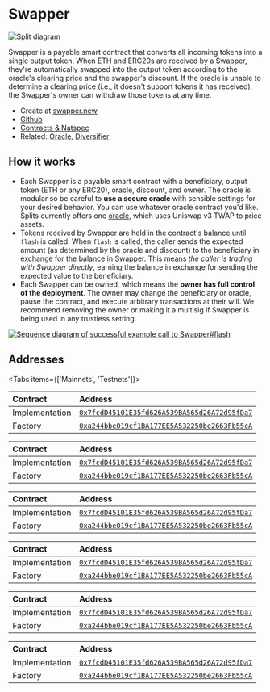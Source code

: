 
# Swapper

![Split diagram](./img/swapper_diagram.png)

Swapper is a payable smart contract that converts all incoming tokens into a
single output token. When ETH and ERC20s are received by a Swapper, they're
automatically swapped into the output token according to the oracle's clearing
price and the swapper's discount. If the oracle is unable to determine a
clearing price (i.e., it doesn't support tokens it has received), the Swapper's
owner can withdraw those tokens at any time.

- Create at [swapper.new](https://app.splits.org/new/swapper/)
- [Github](https://github.com/0xSplits/splits-swapper)
- [Contracts & Natspec](https://github.com/0xSplits/splits-swapper/tree/main/src)
- Related: [Oracle](/core/oracle), [Diversifier](/templates/diversifier)

## How it works

- Each Swapper is a payable smart contract with a beneficiary, output token (ETH
  or any ERC20), oracle, discount, and owner. The oracle is modular so be
  careful to **use a secure oracle** with sensible settings for your desired
  behavior. You can use whatever oracle contract you'd like. Splits currently
  offers one [oracle](/core/oracle), which uses Uniswap v3 TWAP to price assets.
- Tokens received by Swapper are held in the contract's balance until `flash` is
  called. When `flash` is called, the caller sends the expected amount (as
  determined by the oracle and discount) to the beneficiary in exchange for the
  balance in Swapper. This means _the caller is trading with Swapper directly_,
  earning the balance in exchange for sending the expected value to the
  beneficiary.
- Each Swapper can be owned, which means the **owner has full control of the
  deployment**. The owner may change the beneficiary or oracle, pause the
  contract, and execute arbitrary transactions at their will. We recommend
  removing the owner or making it a multisig if Swapper is being used in any
  trustless setting.

[![Sequence diagram of successful example call to Swapper#flash](https://mermaid.ink/svg/pako:eNqNlMtu2zAQRX-FYGGoRW3UiB3b0CKApVpAFkGQJuim6mIsjRIiFKmSo7RG4H8vKcGxZalBN3pwztyZy9crz3SOPOSj0WuqGBNKUMiaT8YCesISg5AFW7AYjE9Hv4MRsJVogze8CRZaUQKlkDuf5yF5SGyT8Q_FWmrjwx8W0fJiNe0AlRElmN2RSWbJPFkMMZE2OZp31SxmWuUdvcVms4yWw9S54nS-XF12WchIvAAJrf4DJjQkOtXXl9E8iQehc735bLaK10FL7v3LPfajUapSZfFXjSrDrwIeDZSeaLkHA05kcnX1-f43VBWaa0XoENImbFY3kWCfWrZHnKSFrOiBPnxrIJMYskeku1oTrktdK7It1wYdNnlTgdP4QccRA939YGRA2QIN8_uNkX5G9dF-Yj97XQxk23aosReDlFvInv9l81jfV918iy-mzP0a_YLsC6tg55PPynZm6eivZyxChYXI_IJ2LDVuHvRJuO9rMuCLNIHs5L3TVrv6IeNjXqIpQeTuaDfHM-XNsU25a5n76U2520yOg5r0_U5lPCRT45jXVQ502Fc8LEBaN4q5cCVu2ruiuTL2fwHX4Vpz?type=png)](https://mermaid.live/edit#pako:eNqNlMtu2zAQRX-FYGGoRW3UiB3b0CKApVpAFkGQJuim6mIsjRIiFKmSo7RG4H8vKcGxZalBN3pwztyZy9crz3SOPOSj0WuqGBNKUMiaT8YCesISg5AFW7AYjE9Hv4MRsJVogze8CRZaUQKlkDuf5yF5SGyT8Q_FWmrjwx8W0fJiNe0AlRElmN2RSWbJPFkMMZE2OZp31SxmWuUdvcVms4yWw9S54nS-XF12WchIvAAJrf4DJjQkOtXXl9E8iQehc735bLaK10FL7v3LPfajUapSZfFXjSrDrwIeDZSeaLkHA05kcnX1-f43VBWaa0XoENImbFY3kWCfWrZHnKSFrOiBPnxrIJMYskeku1oTrktdK7It1wYdNnlTgdP4QccRA939YGRA2QIN8_uNkX5G9dF-Yj97XQxk23aosReDlFvInv9l81jfV918iy-mzP0a_YLsC6tg55PPynZm6eivZyxChYXI_IJ2LDVuHvRJuO9rMuCLNIHs5L3TVrv6IeNjXqIpQeTuaDfHM-XNsU25a5n76U2520yOg5r0_U5lPCRT45jXVQ502Fc8LEBaN4q5cCVu2ruiuTL2fwHX4Vpz)

## Addresses

<Tabs items={['Mainnets', 'Testnets']}>

<Tab>

<Toggle title="Ethereum – 1">

| Contract       | Address                                                                                                                      |
| :------------- | :--------------------------------------------------------------------------------------------------------------------------- |
| Implementation | [`0x7fcdD45101E35fd626A539BA565d26A72d95fDa7`](https://etherscan.io/address/0x7fcdD45101E35fd626A539BA565d26A72d95fDa7#code) |
| Factory        | [`0xa244bbe019cf1BA177EE5A532250be2663Fb55cA`](https://etherscan.io/address/0xa244bbe019cf1BA177EE5A532250be2663Fb55cA#code) |

</Toggle>

<Toggle title="Base – 8453">

| Contract       | Address                                                                                                                      |
| :------------- | :--------------------------------------------------------------------------------------------------------------------------- |
| Implementation | [`0x7fcdD45101E35fd626A539BA565d26A72d95fDa7`](https://basescan.org/address/0x7fcdD45101E35fd626A539BA565d26A72d95fDa7#code) |
| Factory        | [`0xa244bbe019cf1BA177EE5A532250be2663Fb55cA`](https://basescan.org/address/0xa244bbe019cf1BA177EE5A532250be2663Fb55cA#code) |

</Toggle>

<Toggle title="Optimism – 10">

| Contract       | Address                                                                                                                                 |
| :------------- | :-------------------------------------------------------------------------------------------------------------------------------------- |
| Implementation | [`0x7fcdD45101E35fd626A539BA565d26A72d95fDa7`](https://optimistic.etherscan.io/address/0x7fcdD45101E35fd626A539BA565d26A72d95fDa7#code) |
| Factory        | [`0xa244bbe019cf1BA177EE5A532250be2663Fb55cA`](https://optimistic.etherscan.io/address/0xa244bbe019cf1BA177EE5A532250be2663Fb55cA#code) |

</Toggle>

<Toggle title="Polygon – 137">

| Contract       | Address                                                                                                                         |
| :------------- | :------------------------------------------------------------------------------------------------------------------------------ |
| Implementation | [`0x7fcdD45101E35fd626A539BA565d26A72d95fDa7`](https://polygonscan.com/address/0x7fcdD45101E35fd626A539BA565d26A72d95fDa7#code) |
| Factory        | [`0xa244bbe019cf1BA177EE5A532250be2663Fb55cA`](https://polygonscan.com/address/0xa244bbe019cf1BA177EE5A532250be2663Fb55cA#code) |

</Toggle>

</Tab>

<Tab>

<Toggle title="Goerli – 5">

| Contract       | Address                                                                                                                             |
| :------------- | :---------------------------------------------------------------------------------------------------------------------------------- |
| Implementation | [`0x7fcdD45101E35fd626A539BA565d26A72d95fDa7`](https://goerli.etherscan.io/address/0x7fcdD45101E35fd626A539BA565d26A72d95fDa7#code) |
| Factory        | [`0xa244bbe019cf1BA177EE5A532250be2663Fb55cA`](https://goerli.etherscan.io/address/0xa244bbe019cf1BA177EE5A532250be2663Fb55cA#code) |

</Toggle>

<Toggle title="Sepolia – 11155111">

| Contract       | Address                                                                                                                              |
| :------------- | :----------------------------------------------------------------------------------------------------------------------------------- |
| Implementation | [`0x7fcdD45101E35fd626A539BA565d26A72d95fDa7`](https://sepolia.etherscan.io/address/0x7fcdD45101E35fd626A539BA565d26A72d95fDa7#code) |
| Factory        | [`0xa244bbe019cf1BA177EE5A532250be2663Fb55cA`](https://sepolia.etherscan.io/address/0xa244bbe019cf1BA177EE5A532250be2663Fb55cA#code) |

</Toggle>

</Tab>

</Tabs>
